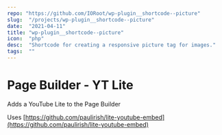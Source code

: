 ```yaml
---
repo: "https://github.com/IORoot/wp-plugin__shortcode--picture"
slug:  "/projects/wp-plugin__shortcode--picture"
date:  "2021-04-11"
title: "wp-plugin__shortcode--picture"
icon:  "php"
desc:  "Shortcode for creating a responsive picture tag for images."
tags:  ""
---
```



# Page Builder - YT Lite

Adds a YouTube Lite to the Page Builder

Uses [https://github.com/paulirish/lite-youtube-embed](https://github.com/paulirish/lite-youtube-embed)